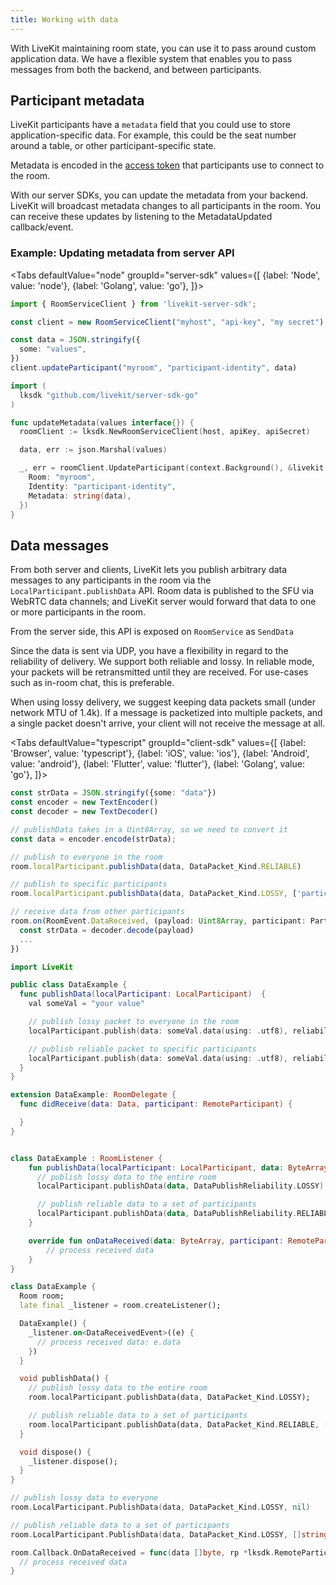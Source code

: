 ```yaml
---
title: Working with data
---
```


With LiveKit maintaining room state, you can use it to pass around custom application data. We have a flexible system that enables you to pass messages from both the backend, and between participants.

## Participant metadata

LiveKit participants have a `metadata` field that you could use to store application-specific data. For example, this could be the seat number around a table, or other participant-specific state.

Metadata is encoded in the [access token](/guides/access-tokens) that participants use to connect to the room.

With our server SDKs, you can update the metadata from your backend. LiveKit will broadcast metadata changes to all participants in the room. You can receive these updates by listening to the MetadataUpdated callback/event.

### Example: Updating metadata from server API

<Tabs
  defaultValue="node"
  groupId="server-sdk"
  values={[
    {label: 'Node', value: 'node'},
    {label: 'Golang', value: 'go'},
  ]}>
  <TabItem value="node">

```typescript title="TypeScript"
import { RoomServiceClient } from 'livekit-server-sdk';

const client = new RoomServiceClient("myhost", "api-key", "my secret")

const data = JSON.stringify({
  some: "values",
})
client.updateParticipant("myroom", "participant-identity", data)
```

  </TabItem>

  <TabItem value="go">

```go title="Go"
import (
  lksdk "github.com/livekit/server-sdk-go"
)

func updateMetadata(values interface{}) {
  roomClient := lksdk.NewRoomServiceClient(host, apiKey, apiSecret)

  data, err := json.Marshal(values)

  _, err = roomClient.UpdateParticipant(context.Background(), &livekit.UpdateParticipantRequest{
    Room: "myroom",
    Identity: "participant-identity",
    Metadata: string(data),
  })
}
```

  </TabItem>

</Tabs>

## Data messages

From both server and clients, LiveKit lets you publish arbitrary data messages to any participants in the room via the `LocalParticipant.publishData` API. Room data is published to the SFU via WebRTC data channels; and LiveKit server would forward that data to one or more participants in the room.

From the server side, this API is exposed on `RoomService` as `SendData`

Since the data is sent via UDP, you have a flexibility in regard to the reliability of delivery. We support both reliable and lossy. In reliable mode, your packets will be retransmitted until they are received. For use-cases such as in-room chat, this is preferable.

When using lossy delivery, we suggest keeping data packets small (under network MTU of 1.4k). If a message is packetized into multiple packets, and a single packet doesn't arrive, your client will not receive the message at all.

<Tabs
  defaultValue="typescript"
  groupId="client-sdk"
  values={[
    {label: 'Browser', value: 'typescript'},
    {label: 'iOS', value: 'ios'},
    {label: 'Android', value: 'android'},
    {label: 'Flutter', value: 'flutter'},
    {label: 'Golang', value: 'go'},
  ]}>
  <TabItem value="typescript">

```typescript title="TypeScript"
const strData = JSON.stringify({some: "data"})
const encoder = new TextEncoder()
const decoder = new TextDecoder()

// publishData takes in a Uint8Array, so we need to convert it
const data = encoder.encode(strData);

// publish to everyone in the room
room.localParticipant.publishData(data, DataPacket_Kind.RELIABLE)

// publish to specific participants
room.localParticipant.publishData(data, DataPacket_Kind.LOSSY, ['participant_sid'])

// receive data from other participants
room.on(RoomEvent.DataReceived, (payload: Uint8Array, participant: Participant, kind: DataPacket_Kind) => {
  const strData = decoder.decode(payload)
  ...
})
```

  </TabItem>
  <TabItem value="ios">

```swift title="Swift"
import LiveKit

public class DataExample {
  func publishData(localParticipant: LocalParticipant)  {
    val someVal = "your value"

    // publish lossy packet to everyone in the room
    localParticipant.publish(data: someVal.data(using: .utf8), reliability: .lossy)

    // publish reliable packet to specific participants
    localParticipant.publish(data: someVal.data(using: .utf8), reliability: .reliable, ["sid1", "sid2"])
  }
}

extension DataExample: RoomDelegate {
  func didReceive(data: Data, participant: RemoteParticipant) {

  }
}

```

  </TabItem>
  <TabItem value="android">

```kt title="Kotlin"

class DataExample : RoomListener {
    fun publishData(localParticipant: LocalParticipant, data: ByteArray) {
      // publish lossy data to the entire room
      localParticipant.publishData(data, DataPublishReliability.LOSSY)

      // publish reliable data to a set of participants
      localParticipant.publishData(data, DataPublishReliability.RELIABLE, listOf("sid1", "sid2"))
    }

    override fun onDataReceived(data: ByteArray, participant: RemoteParticipant, room: Room) {} {
        // process received data
    }
}
```
  </TabItem>
  <TabItem value="flutter">

```dart title="Dart"
class DataExample {
  Room room;
  late final _listener = room.createListener();

  DataExample() {
    _listener.on<DataReceivedEvent>((e) {
      // process received data: e.data
    })
  }

  void publishData() {
    // publish lossy data to the entire room
    room.localParticipant.publishData(data, DataPacket_Kind.LOSSY);

    // publish reliable data to a set of participants
    room.localParticipant.publishData(data, DataPacket_Kind.RELIABLE, ["sid1", "sid2"]);
  }

  void dispose() {
    _listener.dispose();
  }
}
```

  </TabItem>
  <TabItem value="go">

```go title="Go"
// publish lossy data to everyone
room.LocalParticipant.PublishData(data, DataPacket_Kind.LOSSY, nil)

// publish reliable data to a set of participants
room.LocalParticipant.PublishData(data, DataPacket_Kind.LOSSY, []string{"sid1", "sid2"})

room.Callback.OnDataReceived = func(data []byte, rp *lksdk.RemoteParticipant) {
  // process received data
}
```

  </TabItem>

</Tabs>
